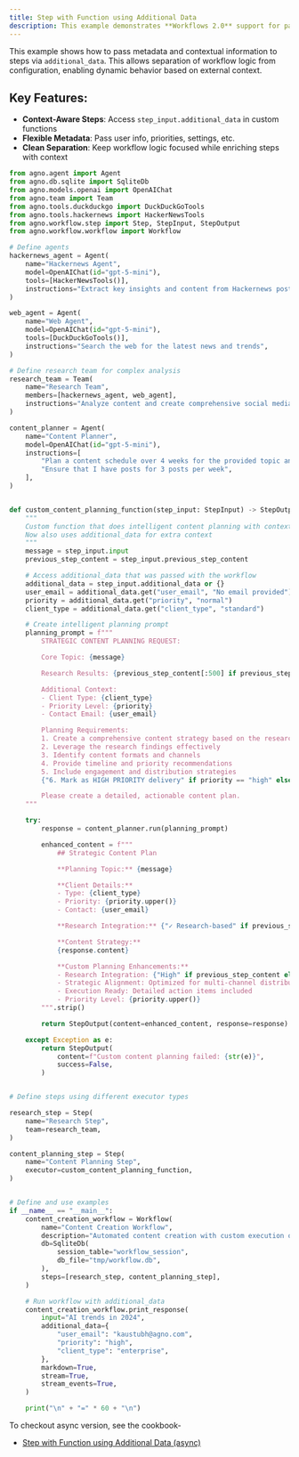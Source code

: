 ```yaml
---
title: Step with Function using Additional Data
description: This example demonstrates **Workflows 2.0** support for passing metadata and contextual information to steps via `additional_data`.
---
```


This example shows how to pass metadata and contextual information to steps via `additional_data`. This allows separation of workflow logic from configuration, enabling dynamic behavior based on external context.

## Key Features:
- **Context-Aware Steps**: Access `step_input.additional_data` in custom functions
- **Flexible Metadata**: Pass user info, priorities, settings, etc.
- **Clean Separation**: Keep workflow logic focused while enriching steps with context

```python step_with_function_additional_data.py
from agno.agent import Agent
from agno.db.sqlite import SqliteDb
from agno.models.openai import OpenAIChat
from agno.team import Team
from agno.tools.duckduckgo import DuckDuckGoTools
from agno.tools.hackernews import HackerNewsTools
from agno.workflow.step import Step, StepInput, StepOutput
from agno.workflow.workflow import Workflow

# Define agents
hackernews_agent = Agent(
    name="Hackernews Agent",
    model=OpenAIChat(id="gpt-5-mini"),
    tools=[HackerNewsTools()],
    instructions="Extract key insights and content from Hackernews posts",
)

web_agent = Agent(
    name="Web Agent",
    model=OpenAIChat(id="gpt-5-mini"),
    tools=[DuckDuckGoTools()],
    instructions="Search the web for the latest news and trends",
)

# Define research team for complex analysis
research_team = Team(
    name="Research Team",
    members=[hackernews_agent, web_agent],
    instructions="Analyze content and create comprehensive social media strategy",
)

content_planner = Agent(
    name="Content Planner",
    model=OpenAIChat(id="gpt-5-mini"),
    instructions=[
        "Plan a content schedule over 4 weeks for the provided topic and research content",
        "Ensure that I have posts for 3 posts per week",
    ],
)


def custom_content_planning_function(step_input: StepInput) -> StepOutput:
    """
    Custom function that does intelligent content planning with context awareness
    Now also uses additional_data for extra context
    """
    message = step_input.input
    previous_step_content = step_input.previous_step_content

    # Access additional_data that was passed with the workflow
    additional_data = step_input.additional_data or {}
    user_email = additional_data.get("user_email", "No email provided")
    priority = additional_data.get("priority", "normal")
    client_type = additional_data.get("client_type", "standard")

    # Create intelligent planning prompt
    planning_prompt = f"""
        STRATEGIC CONTENT PLANNING REQUEST:

        Core Topic: {message}

        Research Results: {previous_step_content[:500] if previous_step_content else "No research results"}

        Additional Context:
        - Client Type: {client_type}
        - Priority Level: {priority}
        - Contact Email: {user_email}

        Planning Requirements:
        1. Create a comprehensive content strategy based on the research
        2. Leverage the research findings effectively
        3. Identify content formats and channels
        4. Provide timeline and priority recommendations
        5. Include engagement and distribution strategies
        {"6. Mark as HIGH PRIORITY delivery" if priority == "high" else "6. Standard delivery timeline"}

        Please create a detailed, actionable content plan.
    """

    try:
        response = content_planner.run(planning_prompt)

        enhanced_content = f"""
            ## Strategic Content Plan

            **Planning Topic:** {message}

            **Client Details:**
            - Type: {client_type}
            - Priority: {priority.upper()}
            - Contact: {user_email}

            **Research Integration:** {"✓ Research-based" if previous_step_content else "✗ No research foundation"}

            **Content Strategy:**
            {response.content}

            **Custom Planning Enhancements:**
            - Research Integration: {"High" if previous_step_content else "Baseline"}
            - Strategic Alignment: Optimized for multi-channel distribution
            - Execution Ready: Detailed action items included
            - Priority Level: {priority.upper()}
        """.strip()

        return StepOutput(content=enhanced_content, response=response)

    except Exception as e:
        return StepOutput(
            content=f"Custom content planning failed: {str(e)}",
            success=False,
        )


# Define steps using different executor types

research_step = Step(
    name="Research Step",
    team=research_team,
)

content_planning_step = Step(
    name="Content Planning Step",
    executor=custom_content_planning_function,
)


# Define and use examples
if __name__ == "__main__":
    content_creation_workflow = Workflow(
        name="Content Creation Workflow",
        description="Automated content creation with custom execution options",
        db=SqliteDb(
            session_table="workflow_session",
            db_file="tmp/workflow.db",
        ),
        steps=[research_step, content_planning_step],
    )

    # Run workflow with additional_data
    content_creation_workflow.print_response(
        input="AI trends in 2024",
        additional_data={
            "user_email": "kaustubh@agno.com",
            "priority": "high",
            "client_type": "enterprise",
        },
        markdown=True,
        stream=True,
        stream_events=True,
    )

    print("\n" + "=" * 60 + "\n")
```

To checkout async version, see the cookbook-
- [Step with Function using Additional Data (async)](https://github.com/agno-agi/agno/blob/main/cookbook/workflows/_01_basic_workflows/_02_step_with_function/async/step_with_function_additional_data.py)